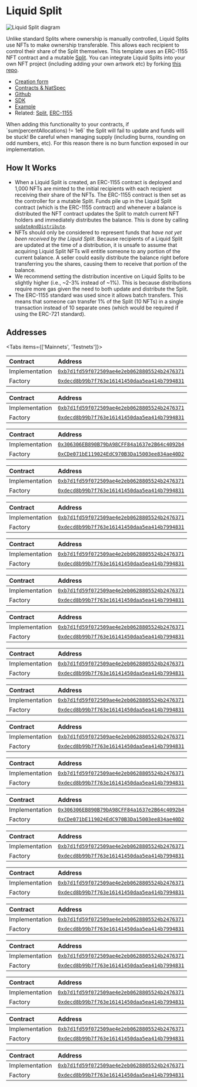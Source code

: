 
# Liquid Split

![Liquid Split diagram](./img/liquid_diagram.png)

Unlike standard Splits where ownership is manually controlled, Liquid Splits use
NFTs to make ownership transferable. This allows each recipient to control their
share of the Split themselves. This template uses an ERC-1155 NFT contract and a
mutable [Split](/core/split). You can integrate Liquid Splits into your own NFT
project (including adding your own artwork etc) by forking
[this repo](https://github.com/0xSplits/splits-liquid-template).

- [Creation form](https://app.splits.org/new/split/?type=liquid)
- [Contracts & NatSpec](https://github.com/0xSplits/splits-liquid/tree/master/src)
- [Github](https://github.com/0xSplits/splits-liquid)
- [SDK](/sdk/liquid)
- [Example](https://app.splits.org/accounts/0x8427e46826a520b1264B55f31fCB5DDFDc31E349/)
- Related: [Split](/core/split),
  [ERC-1155](https://ethereum.org/en/developers/docs/standards/tokens/erc-1155/)

<Callout type="warning" emoji="⚠️">
  When adding this functionality to your contracts, if `sum(percentAllocations)
  != 1e6` the Split will fail to update and funds will be stuck! Be careful when
  managing supply (including burns, rounding on odd numbers, etc). For this
  reason there is no burn function exposed in our implementation.
</Callout>

## How It Works

- When a Liquid Split is created, an ERC-1155 contract is deployed and 1,000
  NFTs are minted to the initial recipients with each recipient receiving their
  share of the NFTs. The ERC-1155 contract is then set as the controller for a
  mutable Split. Funds pile up in the Liquid Split contract (which is the
  ERC-1155 contract) and whenever a balance is distributed the NFT contract
  updates the Split to match current NFT holders and immediately distributes the
  balance. This is done by calling
  [`updateAndDistribute`](https://github.com/0xSplits/splits-contracts/blob/main/contracts/SplitMain.sol#L410).
- NFTs should only be considered to represent funds that _have not yet been
  received by the Liquid Split_. Because recipients of a Liquid Split are
  updated at the time of a distribution, it is unsafe to assume that acquiring
  Liquid Split NFTs will entitle someone to any portion of the current balance.
  A seller could easily distribute the balance right before transferring you the
  shares, causing them to receive that portion of the balance.
- We recommend setting the distribution incentive on Liquid Splits to be
  slightly higher (i.e., ~2-3% instead of ~1%). This is because distributions
  require more gas given the need to both update and distribute the Split.
- The ERC-1155 standard was used since it allows batch transfers. This means
  that someone can transfer 1% of the Split (10 NFTs) in a single transaction
  instead of 10 separate ones (which would be required if using the ERC-721
  standard).

## Addresses

<Tabs items={['Mainnets', 'Testnets']}>

<Tab>

<Toggle title="Ethereum - 1">

| Contract       | Address                                                                                                                      |
| :------------- | :--------------------------------------------------------------------------------------------------------------------------- |
| Implementation | [`0xb7d1fd59f072509ae4e2eb0628805524b2476371`](https://etherscan.io/address/0xb7d1fd59f072509ae4e2eb0628805524b2476371#code) |
| Factory        | [`0xdecd8b99b7f763e16141450daa5ea414b7994831`](https://etherscan.io/address/0xdecd8b99b7f763e16141450daa5ea414b7994831#code) |

</Toggle>

<Toggle title="Optimism – 10">

| Contract       | Address                                                                                                                                 |
| :------------- | :-------------------------------------------------------------------------------------------------------------------------------------- |
| Implementation | [`0xb7d1fd59f072509ae4e2eb0628805524b2476371`](https://optimistic.etherscan.io/address/0xb7d1fd59f072509ae4e2eb0628805524b2476371#code) |
| Factory        | [`0xdecd8b99b7f763e16141450daa5ea414b7994831`](https://optimistic.etherscan.io/address/0xdecd8b99b7f763e16141450daa5ea414b7994831#code) |

</Toggle>

<Toggle title="BSC – 56">

| Contract       | Address                                                                                                                     |
| :------------- | :-------------------------------------------------------------------------------------------------------------------------- |
| Implementation | [`0x306306EB890B79bA98CFF84a1637e2B64c4092b4`](https://bscscan.com/address/0x306306EB890B79bA98CFF84a1637e2B64c4092b4#code) |
| Factory        | [`0xCDe071bE119024EdC970B3Da15003ee834ae40D2`](https://bscscan.com/address/0xCDe071bE119024EdC970B3Da15003ee834ae40D2#code) |

</Toggle>

<Toggle title="Gnosis – 100">

| Contract       | Address                                                                                                                       |
| :------------- | :---------------------------------------------------------------------------------------------------------------------------- |
| Implementation | [`0xb7d1fd59f072509ae4e2eb0628805524b2476371`](https://gnosisscan.io/address/0xb7d1fd59f072509ae4e2eb0628805524b2476371#code) |
| Factory        | [`0xdecd8b99b7f763e16141450daa5ea414b7994831`](https://gnosisscan.io/address/0xdecd8b99b7f763e16141450daa5ea414b7994831#code) |

</Toggle>

<Toggle title="Polygon – 137">

| Contract       | Address                                                                                                                         |
| :------------- | :------------------------------------------------------------------------------------------------------------------------------ |
| Implementation | [`0xb7d1fd59f072509ae4e2eb0628805524b2476371`](https://polygonscan.com/address/0xb7d1fd59f072509ae4e2eb0628805524b2476371#code) |
| Factory        | [`0xdecd8b99b7f763e16141450daa5ea414b7994831`](https://polygonscan.com/address/0xdecd8b99b7f763e16141450daa5ea414b7994831#code) |

</Toggle>

<Toggle title="Fantom – 250">

| Contract       | Address                                                                                                                     |
| :------------- | :-------------------------------------------------------------------------------------------------------------------------- |
| Implementation | [`0xb7d1fd59f072509ae4e2eb0628805524b2476371`](https://ftmscan.com/address/0xb7d1fd59f072509ae4e2eb0628805524b2476371#code) |
| Factory        | [`0xdecd8b99b7f763e16141450daa5ea414b7994831`](https://ftmscan.com/address/0xdecd8b99b7f763e16141450daa5ea414b7994831#code) |

</Toggle>

<Toggle title="Base – 8453">

| Contract       | Address                                                                                                                         |
| :------------- | :------------------------------------------------------------------------------------------------------------------------------ |
| Implementation | [`0xb7d1fd59f072509ae4e2eb0628805524b2476371`](https://basescan.org/address/0xb7d1fd59f072509ae4e2eb0628805524b2476371#code) |
| Factory        | [`0xdecd8b99b7f763e16141450daa5ea414b7994831`](https://basescan.org/address/0xdecd8b99b7f763e16141450daa5ea414b7994831#code) |

</Toggle>

<Toggle title="Arbitrum – 42161">

| Contract       | Address                                                                                                                     |
| :------------- | :-------------------------------------------------------------------------------------------------------------------------- |
| Implementation | [`0xb7d1fd59f072509ae4e2eb0628805524b2476371`](https://arbiscan.io/address/0xb7d1fd59f072509ae4e2eb0628805524b2476371#code) |
| Factory        | [`0xdecd8b99b7f763e16141450daa5ea414b7994831`](https://arbiscan.io/address/0xdecd8b99b7f763e16141450daa5ea414b7994831#code) |

</Toggle>

<Toggle title="Avalanche – 43114">

| Contract       | Address                                                                                                                      |
| :------------- | :--------------------------------------------------------------------------------------------------------------------------- |
| Implementation | [`0xb7d1fd59f072509ae4e2eb0628805524b2476371`](https://snowtrace.io/address/0xb7d1fd59f072509ae4e2eb0628805524b2476371#code) |
| Factory        | [`0xdecd8b99b7f763e16141450daa5ea414b7994831`](https://snowtrace.io/address/0xdecd8b99b7f763e16141450daa5ea414b7994831#code) |

</Toggle>

<Toggle title="Zora – 7777777">

| Contract       | Address                                                                                                                         |
| :------------- | :------------------------------------------------------------------------------------------------------------------------------ |
| Implementation | [`0xb7d1fd59f072509ae4e2eb0628805524b2476371`](https://explorer.zora.energy/address/0xb7d1fd59f072509ae4e2eb0628805524b2476371?tab=contract) |
| Factory        | [`0xdecd8b99b7f763e16141450daa5ea414b7994831`](https://explorer.zora.energy/address/0xdecd8b99b7f763e16141450daa5ea414b7994831?tab=contract) |

</Toggle>

<Toggle title="Aurora – 1313161554">

| Contract       | Address                                                                                                                        |
| :------------- | :----------------------------------------------------------------------------------------------------------------------------- |
| Implementation | [`0xb7d1fd59f072509ae4e2eb0628805524b2476371`](https://aurorascan.dev/address/0xb7d1fd59f072509ae4e2eb0628805524b2476371#code) |
| Factory        | [`0xdecd8b99b7f763e16141450daa5ea414b7994831`](https://aurorascan.dev/address/0xdecd8b99b7f763e16141450daa5ea414b7994831#code) |

</Toggle>

</Tab>

<Tab>

<Toggle title="Goerli - 5">

| Contract       | Address                                                                                                                             |
| :------------- | :---------------------------------------------------------------------------------------------------------------------------------- |
| Implementation | [`0xb7d1fd59f072509ae4e2eb0628805524b2476371`](https://goerli.etherscan.io/address/0xb7d1fd59f072509ae4e2eb0628805524b2476371#code) |
| Factory        | [`0xdecd8b99b7f763e16141450daa5ea414b7994831`](https://goerli.etherscan.io/address/0xdecd8b99b7f763e16141450daa5ea414b7994831#code) |

</Toggle>

<Toggle title="BSC Testnet – 97">

| Contract       | Address                                                                                                                             |
| :------------- | :---------------------------------------------------------------------------------------------------------------------------------- |
| Implementation | [`0x306306EB890B79bA98CFF84a1637e2B64c4092b4`](https://testnet.bscscan.com/address/0x306306EB890B79bA98CFF84a1637e2B64c4092b4#code) |
| Factory        | [`0xCDe071bE119024EdC970B3Da15003ee834ae40D2`](https://testnet.bscscan.com/address/0xCDe071bE119024EdC970B3Da15003ee834ae40D2#code) |

</Toggle>

<Toggle title="Optimism Goerli – 420">

| Contract       | Address                                                                                                                                      |
| :------------- | :------------------------------------------------------------------------------------------------------------------------------------------- |
| Implementation | [`0xb7d1fd59f072509ae4e2eb0628805524b2476371`](https://goerli-optimism.etherscan.io/address/0xb7d1fd59f072509ae4e2eb0628805524b2476371#code) |
| Factory        | [`0xdecd8b99b7f763e16141450daa5ea414b7994831`](https://goerli-optimism.etherscan.io/address/0xdecd8b99b7f763e16141450daa5ea414b7994831#code) |

</Toggle>

<Toggle title="Fantom Testnet – 4002">

| Contract       | Address                                                                                                                             |
| :------------- | :---------------------------------------------------------------------------------------------------------------------------------- |
| Implementation | [`0xb7d1fd59f072509ae4e2eb0628805524b2476371`](https://testnet.ftmscan.com/address/0xb7d1fd59f072509ae4e2eb0628805524b2476371#code) |
| Factory        | [`0xdecd8b99b7f763e16141450daa5ea414b7994831`](https://testnet.ftmscan.com/address/0xdecd8b99b7f763e16141450daa5ea414b7994831#code) |

</Toggle>

<Toggle title="Gnosis Chiado – 10200">

| Contract       | Address                                                                                                                                                        |
| :------------- | :------------------------------------------------------------------------------------------------------------------------------------------------------------- |
| Implementation | [`0xb7d1fd59f072509ae4e2eb0628805524b2476371`](https://blockscout.com/gnosis/chiado/address/0xB7d1Fd59f072509AE4e2Eb0628805524B2476371/contracts#address-tabs) |
| Factory        | [`0xdecd8b99b7f763e16141450daa5ea414b7994831`](https://blockscout.com/gnosis/chiado/address/0xdEcd8B99b7F763e16141450DAa5EA414B7994831/contracts#address-tabs) |

</Toggle>

<Toggle title="Avalanche Fuji – 43113">

| Contract       | Address                                                                                                                              |
| :------------- | :----------------------------------------------------------------------------------------------------------------------------------- |
| Implementation | [`0xb7d1fd59f072509ae4e2eb0628805524b2476371`](https://testnet.snowtrace.io/address/0xb7d1fd59f072509ae4e2eb0628805524b2476371#code) |
| Factory        | [`0xdecd8b99b7f763e16141450daa5ea414b7994831`](https://testnet.snowtrace.io/address/0xdecd8b99b7f763e16141450daa5ea414b7994831#code) |

</Toggle>

<Toggle title="Polygon Mumbai – 80001">

| Contract       | Address                                                                                                                                |
| :------------- | :------------------------------------------------------------------------------------------------------------------------------------- |
| Implementation | [`0xb7d1fd59f072509ae4e2eb0628805524b2476371`](https://mumbai.polygonscan.com/address/0xb7d1fd59f072509ae4e2eb0628805524b2476371#code) |
| Factory        | [`0xdecd8b99b7f763e16141450daa5ea414b7994831`](https://mumbai.polygonscan.com/address/0xdecd8b99b7f763e16141450daa5ea414b7994831#code) |

</Toggle>

<Toggle title="Arbitrum Goerli – 421613">

| Contract       | Address                                                                                                                                                              |
| :------------- | :------------------------------------------------------------------------------------------------------------------------------------------------------------------- |
| Implementation | [`0xb7d1fd59f072509ae4e2eb0628805524b2476371`](https://goerli-rollup-explorer.arbitrum.io/address/0xb7d1fd59f072509ae4e2eb0628805524b2476371/contracts#address-tabs) |
| Factory        | [`0xdecd8b99b7f763e16141450daa5ea414b7994831`](https://goerli-rollup-explorer.arbitrum.io/address/0xdecd8b99b7f763e16141450daa5ea414b7994831/contracts#address-tabs) |

</Toggle>

<Toggle title="Aurora Testnet – 1313161555">

| Contract       | Address                                                                                                                                |
| :------------- | :------------------------------------------------------------------------------------------------------------------------------------- |
| Implementation | [`0xb7d1fd59f072509ae4e2eb0628805524b2476371`](https://testnet.aurorascan.dev/address/0xb7d1fd59f072509ae4e2eb0628805524b2476371#code) |
| Factory        | [`0xdecd8b99b7f763e16141450daa5ea414b7994831`](https://testnet.aurorascan.dev/address/0xdecd8b99b7f763e16141450daa5ea414b7994831#code) |

</Toggle>

</Tab>

</Tabs>
